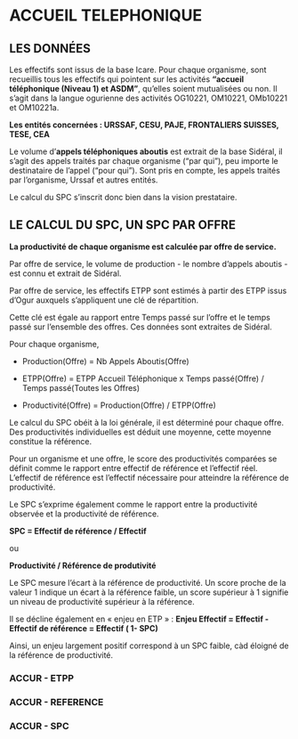 # ACCUEIL TELEPHONIQUE

## LES DONNÉES

Les effectifs sont issus de la base Icare. Pour chaque organisme, sont recueillis tous les effectifs qui pointent sur les activités **"accueil téléphonique (Niveau 1) et ASDM"**, qu'elles soient mutualisées ou non. Il s'agit dans la langue ogurienne des activités OG10221, OM10221, OMb10221 et OM10221a.

**Les entités concernées : URSSAF, CESU, PAJE, FRONTALIERS SUISSES, TESE, CEA **


Le volume d'**appels téléphoniques aboutis** est extrait de la base Sidéral, il s'agit des appels traités par chaque organisme ("par qui"), peu importe le destinataire de l'appel ("pour qui").
Sont pris en compte, les appels traités par l'organisme, Urssaf et autres entités.

Le calcul du SPC s'inscrit donc bien dans la vision prestataire.

## LE CALCUL DU SPC, UN SPC PAR OFFRE

**La productivité de chaque organisme est calculée par offre de service.**

Par offre de service, le volume de production - le nombre d'appels aboutis - est connu et extrait de Sidéral.

Par offre de service, les effectifs ETPP sont estimés à partir des ETPP issus d'Ogur auxquels s'appliquent une clé de répartition.

Cette clé est égale au rapport entre Temps passé sur l'offre et le temps passé sur l'ensemble des offres. Ces données sont extraites de Sidéral.

Pour chaque organisme, 

- Production(Offre) = Nb Appels Aboutis(Offre)

- ETPP(Offre) = ETPP Accueil Téléphonique x Temps passé(Offre) / Temps passé(Toutes les Offres)

- Productivité(Offre) = Production(Offre) / ETPP(Offre)



Le calcul du SPC obéit à la loi générale, il est déterminé pour chaque offre. Des productivités individuelles est déduit une moyenne, cette moyenne constitue la référence.

Pour un organisme et une offre, le score des productivités comparées se définit comme le rapport entre effectif de référence et l'effectif réel. L'effectif de référence est l'effectif nécessaire pour atteindre la référence de productivité.

Le SPC s'exprime également comme le rapport entre la productivité observée et la productivité de référence.

**SPC = Effectif de référence / Effectif** 

ou 

**Productivité / Référence de produtivité**


Le  SPC mesure l'écart à la référence de productivité. Un score proche de la valeur  1 indique un écart à la référence faible, un score supérieur à 1 signifie un niveau de productivité supérieur à la référence. 

Il se décline également en « enjeu en ETP »  : 
**Enjeu Effectif = Effectif - Effectif de référence = Effectif ( 1- SPC)**

Ainsi, un enjeu largement positif correspond à un SPC faible, càd éloigné de la référence de productivité. 



### ACCUR - ETPP

### ACCUR - REFERENCE 

### ACCUR - SPC